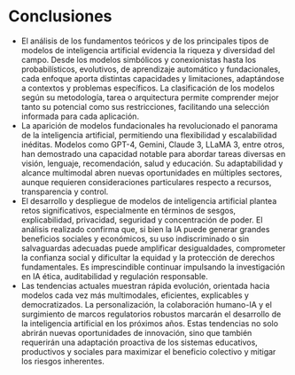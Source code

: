 # Conclusiones

- El análisis de los fundamentos teóricos y de los principales tipos de modelos de inteligencia artificial evidencia la riqueza y diversidad del campo. Desde los modelos simbólicos y conexionistas hasta los probabilísticos, evolutivos, de aprendizaje automático y fundacionales, cada enfoque aporta distintas capacidades y limitaciones, adaptándose a contextos y problemas específicos. La clasificación de los modelos según su metodología, tarea o arquitectura permite comprender mejor tanto su potencial como sus restricciones, facilitando una selección informada para cada aplicación.
- La aparición de modelos fundacionales ha revolucionado el panorama de la inteligencia artificial, permitiendo una flexibilidad y escalabilidad inéditas. Modelos como GPT-4, Gemini, Claude 3, LLaMA 3, entre otros, han demostrado una capacidad notable para abordar tareas diversas en visión, lenguaje, recomendación, salud y educación. Su adaptabilidad y alcance multimodal abren nuevas oportunidades en múltiples sectores, aunque requieren consideraciones particulares respecto a recursos, transparencia y control.
- El desarrollo y despliegue de modelos de inteligencia artificial plantea retos significativos, especialmente en términos de sesgos, explicabilidad, privacidad, seguridad y concentración de poder. El análisis realizado confirma que, si bien la IA puede generar grandes beneficios sociales y económicos, su uso indiscriminado o sin salvaguardas adecuadas puede amplificar desigualdades, comprometer la confianza social y dificultar la equidad y la protección de derechos fundamentales. Es imprescindible continuar impulsando la investigación en IA ética, auditabilidad y regulación responsable.
- Las tendencias actuales muestran rápida evolución, orientada hacia modelos cada vez más multimodales, eficientes, explicables y democratizados. La personalización, la colaboración humano-IA y el surgimiento de marcos regulatorios robustos marcarán el desarrollo de la inteligencia artificial en los próximos años. Estas tendencias no solo abrirán nuevas oportunidades de innovación, sino que también requerirán una adaptación proactiva de los sistemas educativos, productivos y sociales para maximizar el beneficio colectivo y mitigar los riesgos inherentes.